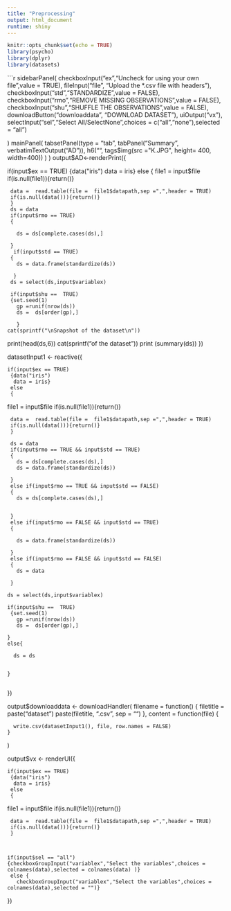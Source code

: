 ---
title: "Preprocessing"
output: html_document
runtime: shiny
---

```{r setup, include=FALSE}
knitr::opts_chunk$set(echo = TRUE)
library(psycho)
library(dplyr)
library(datasets)
```

```{r,echo=FALSE}
sidebarPanel(
  checkboxInput("ex","Uncheck for using your own file",value = TRUE),
  fileInput("file", "Upload the *.csv file with headers"),
  checkboxInput("std","STANDARDIZE",value = FALSE),
  checkboxInput("rmo","REMOVE MISSING OBSERVATIONS",value = FALSE),
  checkboxInput("shu","SHUFFLE THE OBSERVATIONS",value = FALSE),
  downloadButton("downloaddata", "DOWNLOAD DATASET"),
  uiOutput("vx"),
  selectInput("sel","Select All/SelectNone",choices = c("all","none"),selected = "all")
  
  
)
mainPanel(
   tabsetPanel(type = "tab",
              tabPanel("Summary", verbatimTextOutput("AD")),
              h6("", tags$img(src ="K.JPG", height= 400, width=400))
   )
)
output$AD<-renderPrint({
  
  if(input$ex == TRUE)
     {data("iris")
      data = iris}
     else
     {
  file1 = input$file
     if(is.null(file1)){return()}
     
     data =  read.table(file =  file1$datapath,sep =",",header = TRUE)
     if(is.null(data())){return()}
     }
     ds = data
     if(input$rmo == TRUE)
     {
      
       ds = ds[complete.cases(ds),]
       
     }
      if(input$std == TRUE)
     {
       ds = data.frame(standardize(ds))
       
      }
     ds = select(ds,input$variablex)
     
     if(input$shu ==  TRUE)
     {set.seed(1)
       gp =runif(nrow(ds))
       ds =  ds[order(gp),]
       
       }
    cat(sprintf("\nSnapshot of the dataset\n"))
   print(head(ds,6))
    cat(sprintf("\nSummary of the dataset\n"))
     print (summary(ds))
})

datasetInput1 <- reactive({
  
    if(input$ex == TRUE)
     {data("iris")
      data = iris}
     else
     {
  file1 = input$file
     if(is.null(file1)){return()}
     
     data =  read.table(file =  file1$datapath,sep =",",header = TRUE)
     if(is.null(data())){return()}
     }
     
     ds = data
     if(input$rmo == TRUE && input$std == TRUE)
     {
       ds = ds[complete.cases(ds),]
       ds = data.frame(standardize(ds))
       
     }
     else if(input$rmo == TRUE && input$std == FALSE)
     {
       ds = ds[complete.cases(ds),]
      
       
     }
     else if(input$rmo == FALSE && input$std == TRUE)
     {
       
       ds = data.frame(standardize(ds))
       
     }
     else if(input$rmo == FALSE && input$std == FALSE)
     {
       ds = data
       
     }
     
    ds = select(ds,input$variablex) 
    
    if(input$shu ==  TRUE)
     {set.seed(1)
       gp =runif(nrow(ds))
       ds =  ds[order(gp),]
       
    }
    else{
      
      ds = ds
    
    
    }
       
  })

output$downloaddata <- downloadHandler(
    filename = function() {
      filetitle = paste("dataset")
      paste(filetitle, ".csv", sep = "")
    },
    content = function(file) {
      
      write.csv(datasetInput1(), file, row.names = FALSE)
    }
  )

output$vx <- renderUI({
   

    if(input$ex == TRUE)
     {data("iris")
      data = iris}
     else
     {
  file1 = input$file
     if(is.null(file1)){return()}
     
     data =  read.table(file =  file1$datapath,sep =",",header = TRUE)
     if(is.null(data())){return()}
     }
    
     
    
    if(input$sel == "all") 
    {checkboxGroupInput("variablex","Select the variables",choices = colnames(data),selected = colnames(data) )}
     else {
       checkboxGroupInput("variablex","Select the variables",choices = colnames(data),selected = "")}


  })
